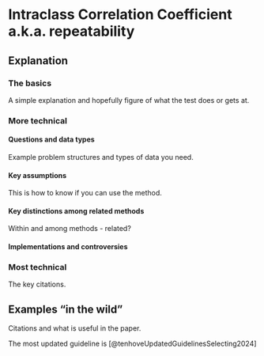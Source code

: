 # Intraclass Correlation Coefficient a.k.a. repeatability {-}

## Explanation
### The basics
A simple explanation and hopefully figure of what the test does or gets at.

### More technical

#### Questions and data types
Example problem structures and types of data you need.

#### Key assumptions
This is how to know if you can use the method.

#### Key distinctions among related methods
Within and among methods - related?

#### Implementations and controversies

### Most technical
The key citations.

## Examples "in the wild"
Citations and what is useful in the paper.
    
The most updated guideline is [@tenhoveUpdatedGuidelinesSelecting2024]

